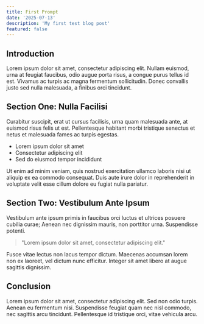 ---
title: First Prompt
date: '2025-07-13'
description: 'My first test blog post'
featured: false
---

## Introduction

Lorem ipsum dolor sit amet, consectetur adipiscing elit. Nullam euismod, urna at feugiat faucibus, odio augue porta risus, a congue purus tellus id est. Vivamus ac turpis ac magna fermentum sollicitudin. Donec convallis justo sed nulla malesuada, a finibus orci tincidunt.

## Section One: Nulla Facilisi

Curabitur suscipit, erat ut cursus facilisis, urna quam malesuada ante, at euismod risus felis ut est. Pellentesque habitant morbi tristique senectus et netus et malesuada fames ac turpis egestas.

- Lorem ipsum dolor sit amet
- Consectetur adipiscing elit
- Sed do eiusmod tempor incididunt

Ut enim ad minim veniam, quis nostrud exercitation ullamco laboris nisi ut aliquip ex ea commodo consequat. Duis aute irure dolor in reprehenderit in voluptate velit esse cillum dolore eu fugiat nulla pariatur.

## Section Two: Vestibulum Ante Ipsum

Vestibulum ante ipsum primis in faucibus orci luctus et ultrices posuere cubilia curae; Aenean nec dignissim mauris, non porttitor urna. Suspendisse potenti.

> "Lorem ipsum dolor sit amet, consectetur adipiscing elit."

Fusce vitae lectus non lacus tempor dictum. Maecenas accumsan lorem non ex laoreet, vel dictum nunc efficitur. Integer sit amet libero at augue sagittis dignissim.

## Conclusion

Lorem ipsum dolor sit amet, consectetur adipiscing elit. Sed non odio turpis. Aenean eu fermentum nisi. Suspendisse feugiat quam nec nisl commodo, nec sagittis arcu tincidunt. Pellentesque id tristique orci, vitae vehicula arcu.

